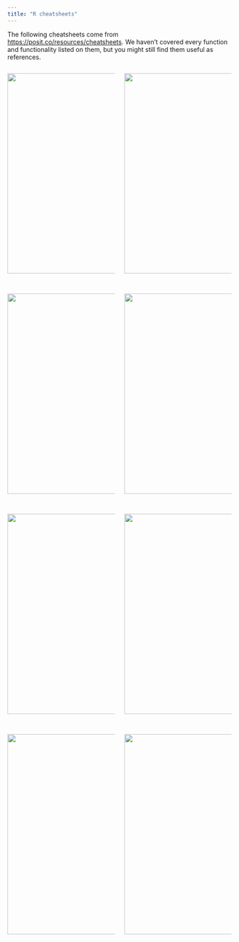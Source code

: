```yaml
---
title: "R cheatsheets"
---
```


The following cheatsheets come from <https://posit.co/resources/cheatsheets>. We haven't covered every function and functionality listed on them, but you might still find them useful as references.

::::: columns
::: {.column width="50%"}
[![](cheatsheets/devtools.png){fig-alt="devtools cheat sheet" fig-align="left" width="450"}](https://rklopotek.blog.uksw.edu.pl/files/2017/09/package-development.pdf)

<br>

[![](cheatsheets/rcpp.png){fig-alt="Rcpp cheat sheet" fig-align="left" width="450"}](https://cran.r-project.org/web/packages/Rcpp/vignettes/Rcpp-quickref.pdf)

<br>

[![](cheatsheets/github.png){fig-alt="GitHub cheat sheet" fig-align="left" width="450"}](https://rstudio.github.io/cheatsheets/git-github.pdf)

<br>

[![](cheatsheets/oop.png){fig-alt="advancedR cheat sheet" fig-align="left" width="450"}](https://geomoer.github.io/moer-base-r/assets/data/cheatsheets/advancedR.pdf)
:::

::: {.column width="50%"}
[![](cheatsheets/shiny.png){fig-alt="shiny cheat sheet" fig-align="right" width="450"}](https://rstudio.github.io/cheatsheets/shiny.pdf)

<br>

[![](cheatsheets/usethis.png){fig-alt="package development cheat sheet" fig-align="right" width="450"}](https://rstudio.github.io/cheatsheets/package-development.pdf)

<br>

[![](cheatsheets/reticulate.png){fig-alt="reticulate cheat sheet" fig-align="right" width="450"}](https://rstudio.github.io/cheatsheets/reticulate.pdf)

<br>

[![](cheatsheets/keras.png){fig-alt="keras3 cheat sheet" fig-align="right" width="450"}](https://rstudio.github.io/cheatsheets/keras.pdf)
:::
:::::
